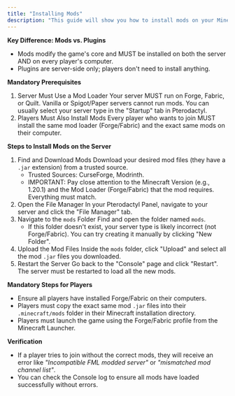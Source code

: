 ```yaml
---
title: "Installing Mods"
description: "This guide will show you how to install mods on your Minecraft server. This process is different from installing plugins."
---
```


**Key Difference: Mods vs. Plugins**

- Mods modify the game's core and MUST be installed on both the server AND on every player's computer.
- Plugins are server-side only; players don't need to install anything.

**Mandatory Prerequisites**

1. Server Must Use a Mod Loader Your server MUST run on Forge, Fabric, or Quilt. Vanilla or Spigot/Paper servers cannot run mods. You can usually select your server type in the "Startup" tab in Pterodactyl.
2. Players Must Also Install Mods Every player who wants to join MUST install the same mod loader (Forge/Fabric) and the exact same mods on their computer.

**Steps to Install Mods on the Server**

1. Find and Download Mods Download your desired mod files (they have a `.jar` extension) from a trusted source.
   - Trusted Sources: CurseForge, Modrinth.
   - IMPORTANT: Pay close attention to the Minecraft Version (e.g., 1.20.1) and the Mod Loader (Forge/Fabric) that the mod requires. Everything must match.
2. Open the File Manager In your Pterodactyl Panel, navigate to your server and click the "File Manager" tab.
3. Navigate to the `mods` Folder Find and open the folder named `mods`.
   - If this folder doesn't exist, your server type is likely incorrect (not Forge/Fabric). You can try creating it manually by clicking "New Folder".
4. Upload the Mod Files Inside the `mods` folder, click "Upload" and select all the mod `.jar` files you downloaded.
5. Restart the Server Go back to the "Console" page and click "Restart". The server must be restarted to load all the new mods.

**Mandatory Steps for Players**

- Ensure all players have installed Forge/Fabric on their computers.
- Players must copy the exact same mod `.jar` files into their `.minecraft/mods` folder in their Minecraft installation directory.
- Players must launch the game using the Forge/Fabric profile from the Minecraft Launcher.

**Verification**

- If a player tries to join without the correct mods, they will receive an error like _"Incompatible FML modded server"_ or _"mismatched mod channel list"_.
- You can check the Console log to ensure all mods have loaded successfully without errors.